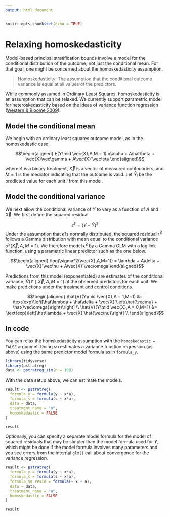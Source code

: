 ```yaml
---
output: html_document
---
```


```r
knitr::opts_chunk$set(echo = TRUE)
```

# Relaxing homoskedasticity

Model-based principal stratification bounds involve a model for the conditional distribution of the outcome, not just the conditional mean. For that goal, one might be concerned about the homoskedasticity assumption.

> Homoskedasticity: The assumption that the conditional outcome variance is equal at all values of the predictors.

While commonly assumed in Ordinary Least Squares, homoskedasticity is an assumption that can be relaxed. We currently support parametric model for heteroskedasticity based on the ideas of variance function regression ([Western \& Bloome 2009](https://doi.org/10.1111/j.1467-9531.2009.01222.x)).

## Model the conditional mean

We begin with an ordinary least squares outcome model, as in the homoskedastic case,

$$\begin{aligned}
E(Y\mid \vec{X},A,M = 1) =\alpha + A\hat\beta  + \vec{X}\vec\gamma + A\vec{X}'\vec\eta
\end{aligned}$$

where $A$ is a binary treatment, $\vec{X}$ is a vector of measured confounders, and $M = 1$ is the mediator indicating that the outcome is valid. Let $\hat{Y}_i$ be the predicted value for each unit $i$ from this model.

## Model the conditional variance

We next allow the conditional variance of $Y$ to vary as a function of $A$ and $\vec{X}$. We first define the squared residual

$$\hat\epsilon^2 = \left(Y - \hat{Y}\right)^2$$
Under the assumption that $\hat\epsilon$ is normally distributed, the squared residual $\hat\epsilon^2$ follows a Gamma distribution with mean equal to the conditional variance $\sigma^2(\vec{X},A,M=1)$. We therefore model $\hat\epsilon^2$ by a Gamma GLM with a log link function, using a parametric linear predictor such as the one below.

$$\begin{aligned}
\log(\sigma^2(\vec{X},A,M=1)) = \lambda + A\delta  + \vec{X}'\vec\nu + A\vec{X}'\vec\omega
\end{aligned}$$

Predictions from this model (exponentiated) are estimates of the conditional variance, $\hat{V}(Y\mid \vec{X},A,M=1)$ at the observed predictors for each unit. We make predictions under the treatment and control conditions.

$$\begin{aligned}
\hat{V}(Y\mid \vec{X},A = 1,M=1) &= \text{exp}\left[\hat\lambda + \hat\delta  + \vec{X}'\left(\hat{\vec\nu} + \hat{\vec\omega}\right)\right] \\
\hat{V}(Y\mid \vec{X},A = 0,M=1) &= \text{exp}\left[\hat\lambda + \vec{X}'\hat{\vec\nu}\right] \\
\end{aligned}$$

## In code

You can relax the homskedasticity assumption with the `homoskedastic = FALSE` argument. Doing so estimates a variance function regression (as above) using the same predictor model formula as in `formula_y`.

```r
library(tidyverse)
library(pstratreg)
data <- pstratreg_sim(n = 100)
```

With the data setup above, we can estimate the models.

```r
result <- pstratreg(
  formula_y = formula(y ~ x*a),
  formula_s = formula(s ~ x*a),
  data = data,
  treatment_name = "a",
  homoskedastic = FALSE
)
```

```r
result
```

Optionally, you can specify a separate model formula for the model of squared residuals that may be simpler than the model formula used for $Y$, which might be done if the model formula involves many parameters and you see errors from the internal `glm()` call about convergence for the variance regression.

```r
result <- pstratreg(
  formula_y = formula(y ~ x*a),
  formula_s = formula(s ~ x*a),
  formula_sq_resid = formula(~ x + a),
  data = data,
  treatment_name = "a",
  homoskedastic = FALSE
)
```

```r
result
```